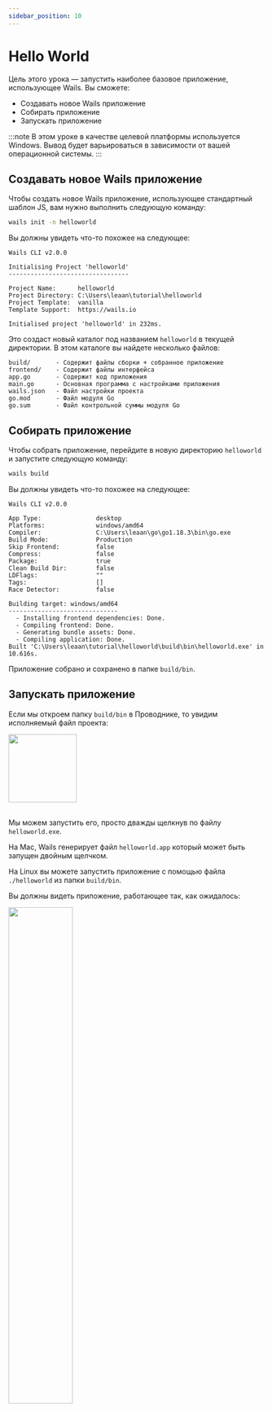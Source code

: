 ```yaml
---
sidebar_position: 10
---
```


# Hello World

Цель этого урока — запустить наиболее базовое приложение, использующее Wails. Вы сможете:

  - Создавать новое Wails приложение
  - Собирать приложение
  - Запускать приложение

:::note
В этом уроке в качестве целевой платформы используется Windows. Вывод будет варьироваться в
зависимости от вашей операционной системы.
:::

## Создавать новое Wails приложение

Чтобы создать новое Wails приложение, использующее стандартный шаблон JS, вам нужно выполнить следующую команду:

```bash
wails init -n helloworld
```

Вы должны увидеть что-то похожее на следующее:

```
Wails CLI v2.0.0

Initialising Project 'helloworld'
---------------------------------

Project Name:      helloworld
Project Directory: C:\Users\leaan\tutorial\helloworld
Project Template:  vanilla
Template Support:  https://wails.io

Initialised project 'helloworld' in 232ms.
```

Это создаст новый каталог под названием `helloworld` в текущей директории. В этом каталоге вы найдете несколько файлов:

```
build/       - Содержит файлы сборки + собранное приложение
frontend/    - Содержит файлы интерфейса
app.go       - Содержит код приложения
main.go      - Основная программа с настройками приложения
wails.json   - Файл настройки проекта
go.mod       - Файл модуля Go
go.sum       - Файл контрольной суммы модуля Go
```

## Собирать приложение

Чтобы собрать приложение, перейдите в новую директорию `helloworld` и запустите следующую команду:

```bash
wails build
```

Вы должны увидеть что-то похожее на следующее:

```
Wails CLI v2.0.0

App Type:               desktop
Platforms:              windows/amd64
Compiler:               C:\Users\leaan\go\go1.18.3\bin\go.exe
Build Mode:             Production
Skip Frontend:          false
Compress:               false
Package:                true
Clean Build Dir:        false
LDFlags:                ""
Tags:                   []
Race Detector:          false

Building target: windows/amd64
------------------------------
  - Installing frontend dependencies: Done.
  - Compiling frontend: Done.
  - Generating bundle assets: Done.
  - Compiling application: Done.
Built 'C:\Users\leaan\tutorial\helloworld\build\bin\helloworld.exe' in 10.616s.
```

Приложение собрано и сохранено в папке `build/bin`.

## Запускать приложение

Если мы откроем папку `build/bin` в Проводнике, то увидим исполняемый файл проекта:

<div class="text--center">
    <img src="/img/helloworld-app-icon.png" width="134px"/>
</div>

<br/>

Мы можем запустить его, просто дважды щелкнув по файлу `helloworld.exe`.

На Mac, Wails генерирует файл `helloworld.app` который может быть запущен двойным щелчком.

На Linux вы можете запустить приложение с помощью файла `./helloworld` из папки `build/bin`.

Вы должны видеть приложение, работающее так, как ожидалось:

<div class="text--center">
    <img src="/img/windows-default-app.png" width="50%" className="screenshot"/>
</div>
<br/>
